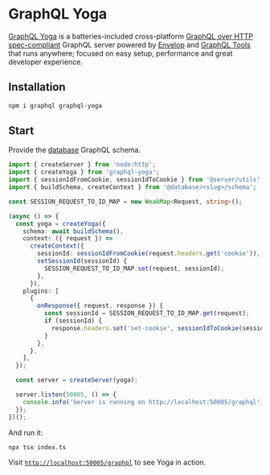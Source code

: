 # GraphQL Yoga

[GraphQL Yoga](https://the-guild.dev/graphql/yoga-server) is a batteries-included cross-platform [GraphQL over HTTP spec-compliant](https://github.com/enisdenjo/graphql-http/tree/master/implementations/graphql-yoga) GraphQL server powered by [Envelop](https://envelop.dev) and [GraphQL Tools](https://graphql-tools.com) that runs anywhere; focused on easy setup, performance and great developer experience.

## Installation

```sh
npm i graphql graphql-yoga
```

## Start

Provide the [database](/database/introduction) GraphQL schema.

```ts filename="examples/server/graphql-yoga/index.ts"
import { createServer } from 'node:http';
import { createYoga } from 'graphql-yoga';
import { sessionIdFromCookie, sessionIdToCookie } from '@server/utils';
import { buildSchema, createContext } from '@database/<slug>/schema';

const SESSION_REQUEST_TO_ID_MAP = new WeakMap<Request, string>();

(async () => {
  const yoga = createYoga({
    schema: await buildSchema(),
    context: ({ request }) =>
      createContext({
        sessionId: sessionIdFromCookie(request.headers.get('cookie')),
        setSessionId(sessionId) {
          SESSION_REQUEST_TO_ID_MAP.set(request, sessionId);
        },
      }),
    plugins: [
      {
        onResponse({ request, response }) {
          const sessionId = SESSION_REQUEST_TO_ID_MAP.get(request);
          if (sessionId) {
            response.headers.set('set-cookie', sessionIdToCookie(sessionId));
          }
        },
      },
    ],
  });

  const server = createServer(yoga);

  server.listen(50005, () => {
    console.info('Server is running on http://localhost:50005/graphql');
  });
})();
```

And run it:

```sh
npx tsx index.ts
```

Visit [`http://localhost:50005/graphql`](http://localhost:50005/graphql) to see Yoga in action.
